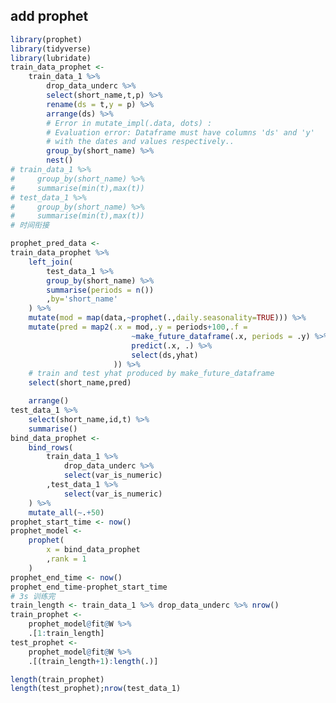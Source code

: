 ## add prophet

```r
library(prophet)
library(tidyverse)
library(lubridate)
train_data_prophet <- 
    train_data_1 %>% 
        drop_data_underc %>% 
        select(short_name,t,p) %>%
        rename(ds = t,y = p) %>% 
        arrange(ds) %>% 
        # Error in mutate_impl(.data, dots) : 
        # Evaluation error: Dataframe must have columns 'ds' and 'y' 
        # with the dates and values respectively..
        group_by(short_name) %>% 
        nest()
# train_data_1 %>% 
#     group_by(short_name) %>% 
#     summarise(min(t),max(t))
# test_data_1 %>% 
#     group_by(short_name) %>% 
#     summarise(min(t),max(t))
# 时间衔接

prophet_pred_data <- 
train_data_prophet %>% 
    left_join(
        test_data_1 %>%
        group_by(short_name) %>%
        summarise(periods = n())
        ,by='short_name'
    ) %>% 
    mutate(mod = map(data,~prophet(.,daily.seasonality=TRUE))) %>% 
    mutate(pred = map2(.x = mod,.y = periods+100,.f = 
                           ~make_future_dataframe(.x, periods = .y) %>% 
                           predict(.x, .) %>% 
                           select(ds,yhat)
                       )) %>% 
    # train and test yhat produced by make_future_dataframe
    select(short_name,pred)

```
 
```r
    arrange()
test_data_1 %>% 
    select(short_name,id,t) %>% 
    summarise()
bind_data_prophet <- 
    bind_rows(
        train_data_1 %>% 
            drop_data_underc %>% 
            select(var_is_numeric)
        ,test_data_1 %>% 
            select(var_is_numeric)
    ) %>% 
    mutate_all(~.+50)
prophet_start_time <- now()
prophet_model <- 
    prophet(
        x = bind_data_prophet
        ,rank = 1
    )
prophet_end_time <- now()
prophet_end_time-prophet_start_time
# 3s 训练完
train_length <- train_data_1 %>% drop_data_underc %>% nrow()
train_prophet <- 
    prophet_model@fit@W %>% 
    .[1:train_length]
test_prophet <- 
    prophet_model@fit@W %>% 
    .[(train_length+1):length(.)]
```

```r
length(train_prophet)
length(test_prophet);nrow(test_data_1)
```
